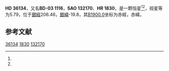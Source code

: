 {{Starbox begin
| name = HD 36134
}}
{{Starbox observe
| epoch = [[J2000.0|J2000.0]]
| constell = {{星座名待查}}<ref name=SIMBAD>{{cite web
 | url=http://simbad.u-strasbg.fr/simbad/sim-id?Ident=HR+1830
 | title=Pulsating variable Star
 | publisher=Centre de Données astronomiques de Strasbourg
 | work=SIMBAD
 | accessdate=2012-07-13
 | archive-date=2020-10-19
 | archive-url=https://web.archive.org/web/20201019002921/http://simbad.u-strasbg.fr/simbad/sim-id?Ident=HR+1830
 }}</ref><ref name=DATA>{{cite web
 | url=http://vizier.u-strasbg.fr/viz-bin/VizieR-5?-out.add=.&-source=5050&-corr=PK=HR&-out.max=9999&HR=1830
 | title=VizieR Detailed Page
 | accessdate=2012-07-13
 | archive-date=2020-10-19
 | archive-url=https://web.archive.org/web/20201019002917/http://vizier.u-strasbg.fr/viz-bin/VizieR-5?-out.add=.&-source=5050&-corr=PK%3DHR&-out.max=9999&HR=1830
 | dead-url=no
 }}</ref>
| 星官 = 
| ra = {{RA|5|29|23.6}}<ref name=SIMBAD /><ref name=DATA />
| dec = {{DEC|-3|26|47}}<ref name=SIMBAD /><ref name=DATA />
| appmag_v = 5.79<ref name=SIMBAD /><ref name=DATA />
}}
{{Starbox character
| class = K1-III<ref name=SIMBAD /><ref name=DATA />
| b-v = 1.15<ref name=SIMBAD /><ref name=DATA />
| u-b = 1.02<ref name=SIMBAD /><ref name=DATA />
| r-i = 0.57<ref name=SIMBAD /><ref name=DATA />
| variable = 
}}
{{Starbox astrometry
| radial_v = 1.02
| prop_mo_ra = 23
| parallax = 
| p_error = 
}}
{{Starbox catalog
| names =BD-03 1116，[[SAO星表|SAO]] 132170，[[HD星表|HD]] 36134，[[HR星表|HR]] 1830}}
{{Starbox reference |Simbad=HR+1830}}
{{Starbox end}}

'''HD 36134'''，又名'''BD-03 1116'''，'''SAO 132170'''、'''HR 1830'''，是一颗恒星<ref name=SIMBAD /><ref name=DATA />，视星等为5.79，位于[[銀道座標系|銀經]]206.46，[[銀道座標系|銀緯]]-19.8，其[[B1900.0|B1900.0]]坐标为赤經{{RA|5|24|24.5}}，赤緯{{DEC|-3|-19.8|34}}。

== 参考文献 ==
{{reflist}}

{{star-stub}}

[[Category:HD和HDE天體|36134]]
[[Category:HR天體|1830]]
[[Category:SAO天體|132170]]